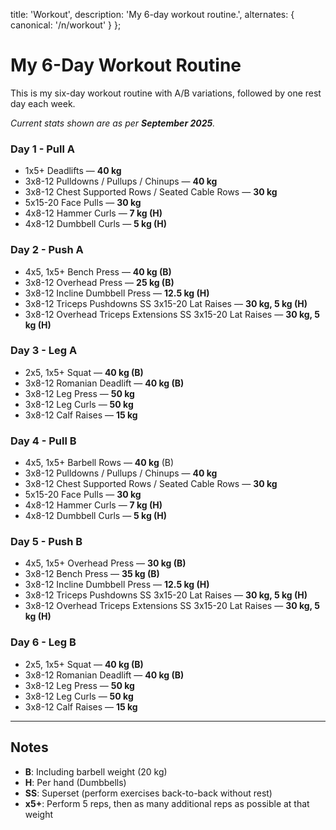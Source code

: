 
  title: 'Workout',
  description: 'My 6-day workout routine.',
  alternates: {
    canonical: '/n/workout'
  }
};

# My 6-Day Workout Routine

<AnimatedName />

This is my six-day workout routine with A/B variations, followed by one rest day each week.

*Current stats shown are as per **September 2025**.*

### Day 1 - Pull A

- 1x5+ Deadlifts — **40 kg**
- 3x8-12 Pulldowns / Pullups / Chinups — **40 kg**
- 3x8-12 Chest Supported Rows / Seated Cable Rows — **30 kg**
- 5x15-20 Face Pulls — **30 kg**
- 4x8-12 Hammer Curls — **7 kg (H)**
- 4x8-12 Dumbbell Curls — **5 kg (H)**

### Day 2 - Push A

- 4x5, 1x5+ Bench Press — **40 kg (B)**
- 3x8-12 Overhead Press — **25 kg (B)**
- 3x8-12 Incline Dumbbell Press — **12.5 kg (H)**
- 3x8-12 Triceps Pushdowns SS 3x15-20 Lat Raises — **30 kg, 5 kg (H)**
- 3x8-12 Overhead Triceps Extensions SS 3x15-20 Lat Raises — **30 kg, 5 kg (H)**

### Day 3 - Leg A

- 2x5, 1x5+ Squat — **40 kg (B)**
- 3x8-12 Romanian Deadlift — **40 kg (B)**
- 3x8-12 Leg Press  — **50 kg**
- 3x8-12 Leg Curls — **50 kg**
- 3x8-12 Calf Raises — **15 kg**

### Day 4 - Pull B

- 4x5, 1x5+ Barbell Rows — **40 kg** (B)
- 3x8-12 Pulldowns / Pullups / Chinups — **40 kg**
- 3x8-12 Chest Supported Rows / Seated Cable Rows — **30 kg**
- 5x15-20 Face Pulls — **30 kg**
- 4x8-12 Hammer Curls — **7 kg (H)**
- 4x8-12 Dumbbell Curls — **5 kg (H)**

### Day 5 - Push B

- 4x5, 1x5+ Overhead Press — **30 kg (B)**
- 3x8-12 Bench Press — **35 kg (B)**
- 3x8-12 Incline Dumbbell Press — **12.5 kg (H)**
- 3x8-12 Triceps Pushdowns SS 3x15-20 Lat Raises — **30 kg, 5 kg (H)**
- 3x8-12 Overhead Triceps Extensions SS 3x15-20 Lat Raises — **30 kg, 5 kg (H)**

### Day 6 - Leg B

- 2x5, 1x5+ Squat — **40 kg (B)**
- 3x8-12 Romanian Deadlift — **40 kg (B)**
- 3x8-12 Leg Press  — **50 kg**
- 3x8-12 Leg Curls — **50 kg**
- 3x8-12 Calf Raises — **15 kg**

--- 

## Notes
- **B**: Including barbell weight (20 kg)
- **H**: Per hand (Dumbbells)
- **SS**: Superset (perform exercises back-to-back without rest)
- **x5+**: Perform 5 reps, then as many additional reps as possible at that weight